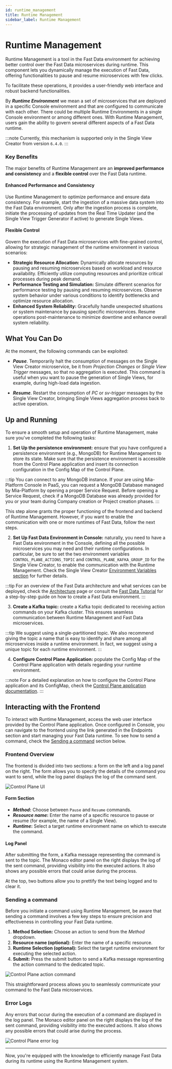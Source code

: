 ```yaml
---
id: runtime_management
title: Runtime Management
sidebar_label: Runtime Management
---
```



# Runtime Management

Runtime Management is a tool in the Fast Data environment for achieving better control over the Fast Data microservices during runtime.
This component lets you dynamically manage the execution of Fast Data, offering functionalities to pause and resume microservices with few clicks.

To facilitate these operations, it provides a user-friendly web interface and robust backend functionalities.

By ***Runtime Environment*** we mean a set of microservices that are deployed in a specific Console environment and that are configured to communicate with each other.
There could be multiple Runtime Environments in a single Console environment or among different ones.
With Runtime Management, users gain the ability to govern several different aspects of a Fast Data runtime.

:::note
Currently, this mechanism is supported only in the Single View Creator from version `6.4.0`.
:::

### Key Benefits

The major benefits of Runtime Management are an **improved performance and consistency** and a **flexible control** over the Fast Data runtime.

#### Enhanced Performance and Consistency

Use Runtime Management to optimize performance and ensure data consistency. 
For example, start the ingestion of a massive data system into the Fast Data environment. Only after the ingestion process is complete, 
initiate the processing of updates from the Real Time Updater (and the Single View Trigger Generator if active) to generate Single Views. 

#### Flexible Control

Govern the execution of Fast Data microservices with fine-grained control, allowing for strategic management of the runtime environment in various scenarios:

- **Strategic Resource Allocation:** Dynamically allocate resources by pausing and resuming microservices based on workload and resource availability.
      Efficiently utilize computing resources and prioritize critical processes during peak demand.
- **Performance Testing and Simulation:** Simulate different scenarios for performance testing by pausing and resuming microservices.
      Observe system behavior under various conditions to identify bottlenecks and optimize resource allocation.
- **Enhanced System Reliability:** Gracefully handle unexpected situations or system maintenance by pausing specific microservices.
      Resume operations post-maintenance to minimize downtime and enhance overall system reliability.

## What You Can Do

At the moment, the following commands can be exploited:

- ***Pause***. Temporarily halt the consumption of messages on the Single View Creator microservice, be it from *Projection Changes* or *Single View Trigger* messages,
    so that no aggregation is executed.
    This command is useful when you want to pause the generation of Single Views, for example, during high-load data ingestion.

- ***Resume***. Restart the consumption of *PC* or *sv-trigger* messages by the Single View Creator, bringing Single Views aggregation process back to active operation.

## Up and Running

To ensure a smooth setup and operation of Runtime Management, make sure you've completed the following tasks:

1. **Set Up the persistence environment:** ensure that you have configured a persistence environment (e.g., MongoDB) for Runtime Management to store its state.
  Make sure that the persistence environment is accessible from the Control Plane application and insert its connection configuration in the Config Map of the Control Plane.

  :::tip
  You can connect to any MongoDB instance.
  If your are using Mia-Platform Console in PaaS, you can request a MongoDB Database managed by Mia-Platform by opening a proper Service Request.
  Before opening a Service Request, check if a MongoDB Database was already provided for you or your team during Company creation or Project creation phases.
  :::

This step alone grants the proper functioning of the frontend and backend of Runtime Management. However, if you want to enable the communication with one or more runtimes of Fast Data, follow the next steps.

2. **Set Up Fast Data Environment in Console:** naturally, you need to have a Fast Data environment in the Console,
  defining all the possible microservices you may need and their runtime configurations.
  In particular, be sure to set the two environment variables `CONTROL_PLANE_ACTIONS_TOPIC` and `CONTROL_PLANE_KAFKA_GROUP_ID` for the Single View Creator,
  to enable the communication with the Runtime Management.
  Check the Single View Creator [Environment Variables section](/fast_data/configuration/single_view_creator/index.md#environment_variables) for further details.

  :::tip
  For an overview of the Fast Data architecture and what services can be deployed, check the [Architecture](/fast_data/architecture.md) page or consult the [Fast Data Tutorial](/fast_data/tutorials/low-code.mdx) for a step-by-step guide on how to create a Fast Data environment.
  :::

3. **Create a Kafka topic:** create a Kafka topic dedicated to receiving action commands on your Kafka cluster.
  This ensures seamless communication between Runtime Management and Fast Data microservices.
  
  :::tip
  We suggest using a single-partitioned topic. We also recommend giving the topic a name that is easy to identify and share among all microservices inside a runtime environment.
  In fact, we suggest using a unique topic for each runtime environment.
  :::

4. **Configure Control Plane Application:** populate the Config Map of the Control Plane application with details regarding your runtime environment.

  :::note
  For a detailed explanation on how to configure the Control Plane application and its ConfigMap, check the [Control Plane application documentation](/runtime_suite_applications/control-plane/10_overview.md).
  :::

## Interacting with the Frontend

To interact with Runtime Management, access the web user interface provided by the Control Plane application.
Once configured in Console, you can navigate to the frontend using the link generated in the Endpoints section and start managing your Fast Data runtime.
To see how to send a command, check the [Sending a command](#sending-a-command) section below.

### Frontend Overview

The frontend is divided into two sections: a form on the left and a log panel on the right.
The form allows you to specify the details of the command you want to send, while the log panel displays the log of the command sent.

![Control Plane UI](img/runtime_management/runtime_management_initial_screen.png)

<Tabs>

<TabItem value="control-plane-ui-left" label="Left Side" default>

#### Form Section
  - ***Method*:** Choose between `Pause` and `Resume` commands.
  - ***Resource name*:** Enter the name of a specific resource to pause or resume (for example, the name of a Single View).
  - ***Runtime*:** Select a target runtime environment name on which to execute the command.

</TabItem>

<TabItem value="control-plane-ui-right" label="Right Side">

#### Log Panel
  After submitting the form, a Kafka message representing the command is sent to the topic.
  The Monaco editor panel on the right displays the log of the sent command, providing visibility into the executed actions.
  It also shows any possible errors that could arise during the process.

  At the top, two buttons allow you to prettify the text being logged and to clear it.

</TabItem>

</Tabs>

### Sending a command

Before you initiate a command using Runtime Management, be aware that sending a command involves a few key steps to ensure precision and effectiveness in controlling your Fast Data runtime.

1. **Method Selection:** Choose an action to send from the *Method* dropdown.
2. **Resource name (optional):** Enter the name of a specific resource.
3. **Runtime Selection (optional):** Select the target runtime environment for executing the selected action.
4. **Submit:** Press the submit button to send a Kafka message representing the action command to the dedicated topic.

![Control Plane action command](img/runtime_management/runtime_management_request_with_parameters.png)

This straightforward process allows you to seamlessly communicate your command to the Fast Data microservices.

### Error Logs

Any errors that occur during the execution of a command are displayed in the log panel.
The Monaco editor panel on the right displays the log of the sent command, providing visibility into the executed actions.
It also shows any possible errors that could arise during the process.

![Control Plane error log](img/runtime_management/runtime_management_error_log.png)

---

Now, you're equipped with the knowledge to efficiently manage Fast Data during its runtime using the Runtime Management system.
